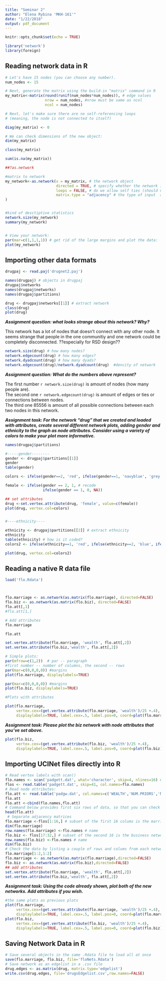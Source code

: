 ```yaml
---
title: "Seminar 2"
author: "Elena Rybina 'MKH-161'"
date: "1/22/2018"
output: pdf_document
---
```


```r
knitr::opts_chunk$set(echo = TRUE)
```

```r
library('network')
library(foreign)
```
## Reading network data in R  

```r
# Let's have 15 nodes (you can choose any number).
num_nodes <- 15

# Next, generate the matrix using the build-in "matrix" command in R 
my_matrix<-matrix(round(runif(num_nodes*num_nodes)), # edge values
                  nrow = num_nodes, #nrow must be same as ncol
                  ncol = num_nodes)

# Next, let's make sure there are no self-referencing loops
# (meaning, the node is not connected to itself)

diag(my_matrix) <- 0

# We can check dimensions of the new object: 
dim(my_matrix)

class(my_matrix)

sum(is.na(my_matrix))
```


```r

##?as.network

#matrix to network
my_network<-as.network(x = my_matrix, # the network object
                       directed = TRUE, # specify whether the network is directed 
                       loops = FALSE, # do we allow self ties (should not allow them) 
                       matrix.type = "adjacency" # the type of input  adjencecy -- symmetric matrix
)


#kind of desctiptive statistics
network.size(my_network)
summary(my_network)


# View your network:
par(mar=c(1,1,1,1)) # get rid of the large margins and plot the data:
plot(my_network)
```


## Importing other data formats


```r
drugpaj <- read.paj('drugnet2.paj')

names(drugpaj) # objects in drugpaj
drugpaj$networks
names(drugpaj$networks)
names(drugpaj$partitions)

drug <- drugpaj$networks[[1]] # extract network 
class(drug)
plot(drug)

```



***Assignment question: what looks strange about this network? Why?***

This network has a lot of nodes that doesn't connect with any other node. It seems strange that people in the one communitiy and one network could be completely disconnected. ??especially for RSD design??

```r
network.size(drug) # how many nodes?
network.edgecount(drug) # how many edges?
network.dyadcount(drug) # how many dyads?
network.edgecount(drug)/network.dyadcount(drug)  #dencity of network
```


***Assignment question: What do the numbers above represent?***    

The first number `r network.size(drug)` is amount of nodes (how many people are).  
The second one `r network.edgecount(drug)` is amount of edges or ties or connections between nodes.  
The third one 85556 is amount of all possible connections between each two nodes in this network.  


***Assignment task: For the network “drug” that we created and loaded with attributes, create several different network plots, adding gender and ethnicity to the graph as node attributes. Consider using a variety of colors to make your plot more informative.***

```r
names(drugpaj$partitions)

#-----gender--------
gender <- drugpaj$partitions[[1]]
gender
table(gender)

colors <- ifelse(gender==2, 'red', ifelse(gender==1, 'navyblue', 'grey'))

female <- ifelse(gender == 2, 1, # recode
                 ifelse(gender == 1, 0, NA))

## set attributes
drug <-set.vertex.attribute(drug, 'female', value=c(female)) 
plot(drug, vertex.col=colors)


#----ethnicity----

ethnicity <- drugpaj$partitions[[2]] # extract ethnicity 
ethnicity
table(ethnicity) # how is it coded?
colors2 <- ifelse(ethnicity==1, 'red', ifelse(ethnicity==2, 'blue', ifelse(ethnicity==3, 'yellow', 'grey')))

plot(drug, vertex.col=colors2)

```


## Reading a native R data file


```r
load('flo.Rdata')



flo.marriage <- as.network(as.matrix(flo.marriage), directed=FALSE)
flo.biz <- as.network(as.matrix(flo.biz), directed=FALSE)
flo.att[,1]
#flo.att[1,]

# Add attributes
flo.marriage

flo.att

set.vertex.attribute(flo.marriage, 'wealth', flo.att[,2]) 
set.vertex.attribute(flo.biz,'wealth', flo.att[,2])

# Simple plots:
par(mfrow=c(1,2))  # par -- paragraph
#first number -- number of columns, the second -- rows
par(mar=c(0,0,0,0)) #margins
plot(flo.marriage, displaylabels=TRUE)

```

```r
par(mar=c(0,0,0,0)) #margins
plot(flo.biz, displaylabels=TRUE)
```


```r
#Plots with attributes

plot(flo.marriage,
     vertex.cex=(get.vertex.attribute(flo.marriage, 'wealth')/25 +.4),
     displaylabels=TRUE, label.cex=.5, label.pos=0, coord=plot(flo.marriage))
```


***Assignment task: Please plot the biz network with node attributes that you’ve set above.***

```r


plot(flo.biz,
     vertex.cex=(get.vertex.attribute(flo.biz, 'wealth')/25 +.4),
     displaylabels=TRUE, label.cex=.5, label.pos=0, coord=plot(flo.biz))

```


## Importing UCINet files directly into R

```r
# Read vertex labels with scan()
flo.names <- scan('padgett.dat', what='character', skip=4, nlines=16) # Read data with read.table()
flos <- read.table('padgett.dat', skip=41, col.names=flo.names)
# Read node attributes:
flo.att <- read.table('padgw.dat', col.names=c('WEALTH','NUM.PRIORS','NUM.TIES'), skip=25) 
flo.att
flo.att <-cbind(flo.names,flo.att)
# Command below provides first six rows of data, so that you can check your data without l 
head(flo.att)
 # Separate adjacency matrices
flo.marriage <-flos[1:16,] # subset of the first 16 colums is the marriage network 
dim(flo.marriage)
row.names(flo.marriage) <-flo.names # name
flo.biz <- flos[17:32,] # subset of the second 16 is the business network. 
row.names(flo.biz) <-flo.names # name
dim(flo.biz)
# Check the data by listing a couple of rows and colums from each network.
flo.marriage[1:2,1:2]
flo.marriage <- as.network(as.matrix(flo.marriage),directed=FALSE) 
flo.biz <- as.network(as.matrix(flo.biz),directed=FALSE)
## add attributes
set.vertex.attribute(flo.marriage, 'wealth', flo.att[,2]) 
set.vertex.attribute(flo.biz,'wealth', flo.att[,2])
```

***Assignment task: Using the code already shown, plot both of the new networks. Add attributes if you wish.***

``` r
#the same plots as previous plots
plot(flo.marriage,
     vertex.cex=(get.vertex.attribute(flo.marriage, 'wealth')/25 +.4),
     displaylabels=TRUE, label.cex=.5, label.pos=0, coord=plot(flo.marriage))
plot(flo.biz,
     vertex.cex=(get.vertex.attribute(flo.biz, 'wealth')/25 +.4),
     displaylabels=TRUE, label.cex=.5, label.pos=0, coord=plot(flo.biz))

```

## Saving Network Data in R

```r
# Save several objects in the same .Rdata file to load all at once
save(flo.marriage, flo.biz, file='floNets.Rdata')
# Save network as an edgelist in a .csv file
drug.edges <- as.matrix(drug, matrix.type='edgelist') 
write.csv(drug.edges, file='drugsEdgelist.csv',row.names=FALSE)
```


